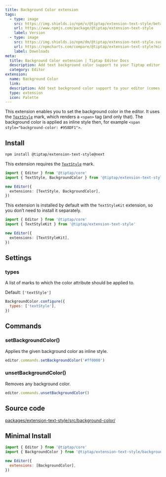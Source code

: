 ```yaml
---
title: Background Color extension
tags:
  - type: image
    src: https://img.shields.io/npm/v/@tiptap/extension-text-style/beta?label=version
    url: https://www.npmjs.com/package/@tiptap/extension-text-style
    label: Version
  - type: image
    src: https://img.shields.io/npm/dm/@tiptap/extension-text-style.svg
    url: https://npmcharts.com/compare/@tiptap/extension-text-style?minimal=true
    label: Downloads
meta:
  title: Background Color extension | Tiptap Editor Docs
  description: Add text background color support to your Tiptap editor with the Color extension. Learn more in our documentation.
  category: Editor
extension:
  name: Background Color
  link:
  description: Add text background color support to your editor (comes with unlimited colors).
  type: extension
  icon: Palette
---
```



This extension enables you to set the background color in the editor. It uses the [`TextStyle`](/editor/extensions/marks/text-style) mark, which renders a `<span>` tag (and only that). The background color is applied as inline style then, for example `<span style="background-color: #958DF1">`.

<CodeDemo path="/Extensions/BackgroundColor" />

## Install

```bash
npm install @tiptap/extension-text-style@next
```

This extension requires the [`TextStyle`](/editor/extensions/marks/text-style) mark.

```ts
import { Editor } from '@tiptap/core'
import { TextStyle, BackgroundColor } from '@tiptap/extension-text-style'

new Editor({
  extensions: [TextStyle, BackgroundColor],
})
```

This extension is installed by default with the `TextStyleKit` extension, so you don’t need to install it separately.

```ts
import { Editor } from '@tiptap/core'
import { TextStyleKit } from '@tiptap/extension-text-style'

new Editor({
  extensions: [TextStyleKit],
})
```

## Settings

### types

A list of marks to which the color attribute should be applied to.

Default: `['textStyle']`

```js
BackgroundColor.configure({
  types: ['textStyle'],
})
```

## Commands

### setBackgroundColor()

Applies the given background color as inline style.

```js
editor.commands.setBackgroundColor('#ff0000')
```

### unsetBackgroundColor()

Removes any background color.

```js
editor.commands.unsetBackgroundColor()
```

## Source code

[packages/extension-text-style/src/background-color/](https://github.com/ueberdosis/tiptap/blob/main/packages/extension-text-style/src/background-color/)

## Minimal Install

```js
import { Editor } from '@tiptap/core'
import { BackgroundColor } from '@tiptap/extension-text-style/background-color'

new Editor({
  extensions: [BackgroundColor],
})
```
